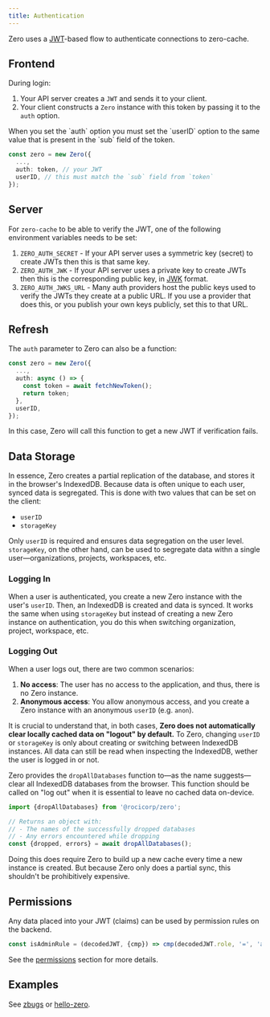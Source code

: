 ```yaml
---
title: Authentication
---
```


Zero uses a [JWT](https://jwt.io/)-based flow to authenticate connections to zero-cache.

## Frontend

During login:

1. Your API server creates a `JWT` and sends it to your client.
2. Your client constructs a `Zero` instance with this token by passing it to the `auth` option.

<Note type="note" slug="user-id">
  When you set the `auth` option you must set the `userID` option to the same
  value that is present in the `sub` field of the token.
</Note>

```ts
const zero = new Zero({
  ...,
  auth: token, // your JWT
  userID, // this must match the `sub` field from `token`
});
```

## Server

For `zero-cache` to be able to verify the JWT, one of the following environment variables needs to be set:

1. `ZERO_AUTH_SECRET` - If your API server uses a symmetric key (secret) to create JWTs then this is that same key.
2. `ZERO_AUTH_JWK` - If your API server uses a private key to create JWTs then this is the corresponding public key, in [JWK](https://datatracker.ietf.org/doc/html/rfc7517) format.
3. `ZERO_AUTH_JWKS_URL` - Many auth providers host the public keys used to verify the JWTs they create at a public URL. If you use a provider that does this, or you publish your own keys publicly, set this to that URL.

## Refresh

The `auth` parameter to Zero can also be a function:

```ts
const zero = new Zero({
  ...,
  auth: async () => {
    const token = await fetchNewToken();
    return token;
  },
  userID,
});
```

In this case, Zero will call this function to get a new JWT if verification fails.

## Data Storage

In essence, Zero creates a partial replication of the database, and stores it in the browser's IndexedDB. Because data is often unique to each user, synced data is segregated. This is done with two values that can be set on the client:

- `userID`
- `storageKey`

Only `userID` is required and ensures data segregation on the user level. `storageKey`, on the other hand, can be used to segregate data withn a single user—organizations, projects, workspaces, etc.

### Logging In

When a user is authenticated, you create a new Zero instance with the user's `userID`. Then, an IndexedDB is created and data is synced. It works the same when using `storageKey` but instead of creating a new Zero instance on authentication, you do this when switching organization, project, workspace, etc.

### Logging Out

When a user logs out, there are two common scenarios:

1. **No access**: The user has no access to the application, and thus, there is no Zero instance.
2. **Anonymous access**: You allow anonymous access, and you create a Zero instance with an anonymous `userID` (e.g. `anon`).

It is crucial to understand that, in both cases, **Zero does not automatically clear locally cached data on "logout" by default.** To Zero, changing `userID` or `storageKey` is only about creating or switching between IndexedDB instances. All data can still be read when inspecting the IndexedDB, wether the user is logged in or not.

Zero provides the `dropAllDatabases` function to—as the name suggests—clear all IndexedDB databases from the browser. This function should be called on "log out" when it is essential to leave no cached data on-device.

```ts
import {dropAllDatabases} from '@rocicorp/zero';

// Returns an object with:
// - The names of the successfully dropped databases
// - Any errors encountered while dropping
const {dropped, errors} = await dropAllDatabases();
```

Doing this does require Zero to build up a new cache every time a new instance is created. But because Zero only does a partial sync, this shouldn't be prohibitively expensive.

## Permissions

Any data placed into your JWT (claims) can be used by permission rules on the backend.

```ts
const isAdminRule = (decodedJWT, {cmp}) => cmp(decodedJWT.role, '=', 'admin');
```

See the [permissions](permissions) section for more details.

## Examples

See [zbugs](samples#zbugs) or [hello-zero](samples#hello-zero).
